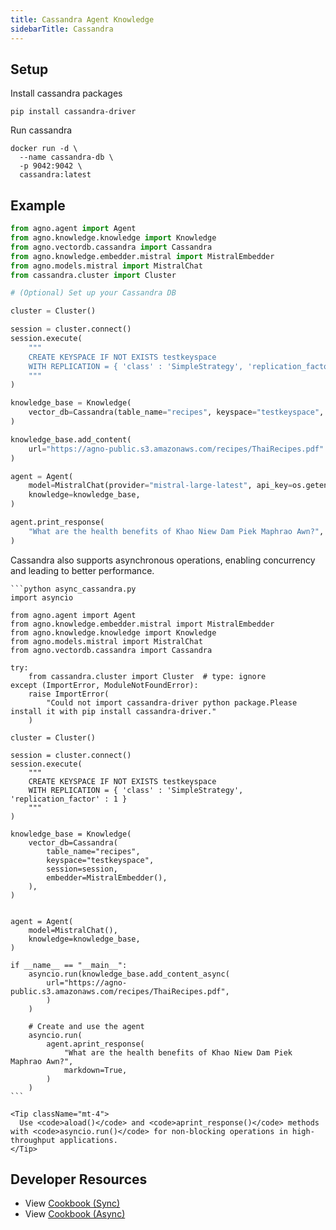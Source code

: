 ```yaml
---
title: Cassandra Agent Knowledge
sidebarTitle: Cassandra
---
```


## Setup

Install cassandra packages

```shell
pip install cassandra-driver
```

Run cassandra

```shell
docker run -d \
  --name cassandra-db \
  -p 9042:9042 \
  cassandra:latest
```

## Example

```python agent_with_knowledge.py
from agno.agent import Agent
from agno.knowledge.knowledge import Knowledge
from agno.vectordb.cassandra import Cassandra
from agno.knowledge.embedder.mistral import MistralEmbedder
from agno.models.mistral import MistralChat
from cassandra.cluster import Cluster

# (Optional) Set up your Cassandra DB

cluster = Cluster()

session = cluster.connect()
session.execute(
    """
    CREATE KEYSPACE IF NOT EXISTS testkeyspace
    WITH REPLICATION = { 'class' : 'SimpleStrategy', 'replication_factor' : 1 }
    """
)

knowledge_base = Knowledge(
    vector_db=Cassandra(table_name="recipes", keyspace="testkeyspace", session=session, embedder=MistralEmbedder()),
)

knowledge_base.add_content(
    url="https://agno-public.s3.amazonaws.com/recipes/ThaiRecipes.pdf"
)

agent = Agent(
    model=MistralChat(provider="mistral-large-latest", api_key=os.getenv("MISTRAL_API_KEY")),
    knowledge=knowledge_base,
)

agent.print_response(
    "What are the health benefits of Khao Niew Dam Piek Maphrao Awn?", markdown=True, show_full_reasoning=True
)
```

<Card title="Async Support ⚡">
  <div className="mt-2">
    <p>
      Cassandra also supports asynchronous operations, enabling concurrency and leading to better performance.
    </p>
    
    ```python async_cassandra.py
    import asyncio

    from agno.agent import Agent
    from agno.knowledge.embedder.mistral import MistralEmbedder
    from agno.knowledge.knowledge import Knowledge
    from agno.models.mistral import MistralChat
    from agno.vectordb.cassandra import Cassandra

    try:
        from cassandra.cluster import Cluster  # type: ignore
    except (ImportError, ModuleNotFoundError):
        raise ImportError(
            "Could not import cassandra-driver python package.Please install it with pip install cassandra-driver."
        )

    cluster = Cluster()

    session = cluster.connect()
    session.execute(
        """
        CREATE KEYSPACE IF NOT EXISTS testkeyspace
        WITH REPLICATION = { 'class' : 'SimpleStrategy', 'replication_factor' : 1 }
        """
    )

    knowledge_base = Knowledge(
        vector_db=Cassandra(
            table_name="recipes",
            keyspace="testkeyspace",
            session=session,
            embedder=MistralEmbedder(),
        ),
    )


    agent = Agent(
        model=MistralChat(),
        knowledge=knowledge_base,
    )

    if __name__ == "__main__":
        asyncio.run(knowledge_base.add_content_async(
            url="https://agno-public.s3.amazonaws.com/recipes/ThaiRecipes.pdf",
            )
        )

        # Create and use the agent
        asyncio.run(
            agent.aprint_response(
                "What are the health benefits of Khao Niew Dam Piek Maphrao Awn?",
                markdown=True,
            )
        )
    ```
    
    <Tip className="mt-4">
      Use <code>aload()</code> and <code>aprint_response()</code> methods with <code>asyncio.run()</code> for non-blocking operations in high-throughput applications.
    </Tip>
  </div>
</Card>

## Developer Resources

- View [Cookbook (Sync)](https://github.com/agno-agi/agno/tree/main/cookbook/knowledge/vector_db/cassandra_db/cassandra_db.py)
- View [Cookbook (Async)](https://github.com/agno-agi/agno/tree/main/cookbook/knowledge/vector_db/cassandra_db/async_cassandra_db.py)